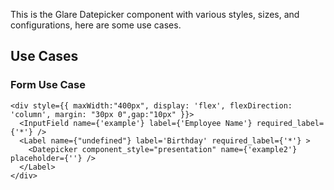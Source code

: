 
<Title>DatePicker Component Use Cases</Title>
<Meta of={DatepickerStories}/>

This is the Glare Datepicker component with various styles, sizes, and configurations, here are some use cases.

## Use Cases

### Form Use Case

    <div style={{ maxWidth:"400px", display: 'flex', flexDirection: 'column', margin: "30px 0",gap:"10px" }}>
      <InputField name={'example'} label={'Employee Name'} required_label={'*'} />
      <Label name={"undefined"} label='Birthday' required_label={'*'} >
        <Datepicker component_style="presentation" name={'example2'} placeholder={''} />
      </Label>
    </div>